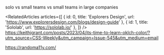 solo vs small teams vs small teams in large companies

<RelatedArticles
  articles={[
    { id: 0, title: 'Explorers Design', url: 'https://www.explorersdesign.com/blogs/design-guide' },
    { id: 1, title: 'Sololab', url: 'https://sololab.io/' },
  ]}
/>
https://keithjgrant.com/posts/2023/04/its-time-to-learn-oklch-color/?utm_source=CSS-Weekly&utm_campaign=Issue-545&utm_medium=email

https://randoma11y.com/
